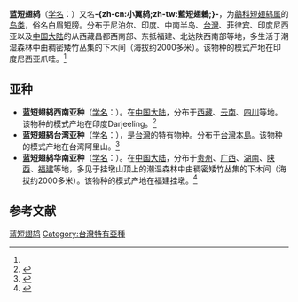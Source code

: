 {{noteTA
|T=zh-cn:蓝短翅鸫; zh-tw:小翼鶇; 
|1=zh-cn:蓝短翅鸫; zh-tw:小翼鶇; 
}}
{{speciesbox
| name = 蓝短翅鸫
| image = Himalayan Shortwing Brachypteryx cruralis, Doi Inthanon National Park, 8 July 2013.jpg
| image_caption = 雄性攝於泰國
| status = LC
| status_system = IUCN3.1
| status_ref = <ref>{{IUCN|id=22708986 |title=''Brachypteryx montana'' |assessor=BirdLife International |assessor-link=BirdLife International |version=2013.2 |year=2012 |accessdate=26 November 2013}}</ref>
| genus = Brachypteryx
| species = montana
| authority = (Horsfield)<ref name='id2988'>{{cite web| url =http://www.bioinfo.cn/db05/BjdwSpecies.php?action=view&id=2988| title =蓝短翅鸫| work =《中国动物物种编目数据库》| publisher =中国科学院微生物研究所| author =中国科学院动物研究所| accessdate =2009-04-04| deadurl =yes| archiveurl =https://web.archive.org/web/20160305074922/http://www.bioinfo.cn/db05/BjdwSpecies.php?action=view&id=2988| archivedate =2016-03-05}}</ref>
}}

'''蓝短翅鸫'''（[[学名|学名]]：{{lang|la|''Brachypteryx montana''}}）又名'''-{zh-cn:小翼鸫;zh-tw:藍短翅鶇;}-'''，为[[鶲科|鶲科]][[短翅鸫属|短翅鸫属]]的[[鸟类|鸟类]]，俗名白眉短膀。分布于尼泊尔、印度、中南半岛、[[台灣|台灣]]、菲律宾、印度尼西亚以及[[中国大陆|中国大陆]]的从西藏昌都西南部、东抵福建、北达陕西南部等地，多生活于潮湿森林中由稠密矮竹丛集的下木间（海拔约2000多米）。该物种的模式产地在印度尼西亚爪哇。<ref name='id2988'/>

==亚种==
*'''蓝短翅鸫西南亚种'''（[[学名|学名]]：{{lang|la|''Brachypteryx montana cruralis''}}）。在[[中国大陆|中国大陆]]，分布于[[西藏|西藏]]、[[云南|云南]]、[[四川|四川]]等地。该物种的模式产地在印度Darjeeling。<ref name='id2989'>{{cite web| url =http://www.bioinfo.cn/db05/BjdwSpecies.php?action=view&id=2989| title =蓝短翅鸫西南亚种| work =《中国动物物种编目数据库》| publisher =中国科学院微生物研究所| author =中国科学院动物研究所| accessdate =2009-04-04| deadurl =yes| archiveurl =https://web.archive.org/web/20131203122335/http://www.bioinfo.cn/db05/BjdwSpecies.php?action=view| archivedate =2013-12-03}}</ref>
*'''蓝短翅鸫台湾亚种'''（[[学名|学名]]：{{lang|la|''Brachypteryx montana goodfellowi''}}），是[[台灣|台灣]]的特有物种。分布于[[台灣島|台灣本島]]。该物种的模式产地在台湾阿里山。<ref name='id2990'>{{cite web| url =http://www.bioinfo.cn/db05/BjdwSpecies.php?action=view&id=2990| title =蓝短翅鸫台湾亚种| work =《中国动物物种编目数据库》| publisher =中国科学院微生物研究所| author =中国科学院动物研究所| accessdate =2009-04-04| deadurl =yes| archiveurl =https://web.archive.org/web/20160305085359/http://www.bioinfo.cn/db05/BjdwSpecies.php?action=view&id=2990| archivedate =2016-03-05}}</ref>
*'''蓝短翅鸫华南亚种'''（[[学名|学名]]：{{lang|la|''Brachypteryx montana sinensis''}}）。在[[中国大陆|中国大陆]]，分布于[[贵州|贵州]]、[[广西|广西]]、[[湖南|湖南]]、[[陕西|陕西]]、[[福建|福建]]等地，多见于挂墩山顶上的潮湿森林中由稠密矮竹丛集的下木间（海拔约2000多米）。该物种的模式产地在福建挂墩。<ref name='id2991'>{{cite web| url =http://www.bioinfo.cn/db05/BjdwSpecies.php?action=view&id=2991| title =蓝短翅鸫华南亚种| work =《中国动物物种编目数据库》| publisher =中国科学院微生物研究所| author =中国科学院动物研究所| accessdate =2009-04-04| deadurl =yes| archiveurl =https://web.archive.org/web/20160305023800/http://www.bioinfo.cn/db05/BjdwSpecies.php?action=view&id=2991| archivedate =2016-03-05}}</ref>

== 参考文献 ==
{{reflist}}
{{Taxonbar|from=Q3315631}}

[[Category:短翅鸫属|蓝短翅鸫]]
[[Category:台灣特有亞種|Category:台灣特有亞種]]